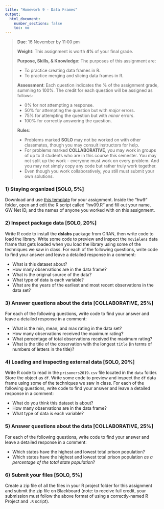 ```yaml
---
title: "Homework 9 - Data Frames"
output:
  html_document:
    number_sections: false
    toc: no
---
```


> **Due**: 16 November by 11:00 pm
>
> **Weight**: This assignment is worth **4%** of your final grade.
>
> **Purpose, Skills, & Knowledge**: The purposes of this assignment are:
>
> - To practice creating data frames in R.
> - To practice merging and slicing data frames in R.
>
> **Assessment**: Each question indicates the % of the assignment grade, summing to 100%. The credit for each question will be assigned as follows:
>
> - 0% for not attempting a response.
> - 50% for attempting the question but with _major_ errors.
> - 75% for attempting the question but with _minor_ errors.
> - 100% for correctly answering the question.
>
> **Rules**:
>
> - Problems marked **SOLO** may not be worked on with other classmates, though you may consult instructors for help.
> - For problems marked **COLLABORATIVE**, you may work in groups of up to 3 students who are in this course this semester. You may not split up the work -- everyone must work on every problem. And you may not simply copy any code but rather truly work together.
> - Even though you work collaboratively, you still must submit your own solutions.

### 1) Staying organized [SOLO, 5%]

Download and use [this template](templates/hw9.zip) for your assignment. Inside the "hw9" folder, open and edit the R script called "hw09.R" and fill out your name, GW Net ID, and the names of anyone you worked with on this assignment.

### 2) Inspect package data [SOLO, 20%]

Write R code to install the **dslabs** package from CRAN, then write code to load the library. Write some code to preview and inspect the `movielens` data frame that gets loaded when you load the library using some of the techniques we saw in class. For each of the following questions, write code to find your answer and leave a detailed response in a comment:

- What is this dataset about?
- How many observations are in the data frame?
- What is the original source of the data?
- What type of data is each variable?
- What are the years of the earliest and most recent observations in the data set?

### 3) Answer questions about the data [COLLABORATIVE, 25%]

For each of the following questions, write code to find your answer and leave a detailed response in a comment:

- What is the min, mean, and max rating in the data set?
- How many observations received the maximum rating? 
- What percentage of total observations received the maximum rating?
- What is the title of the observation with the longest `title` (in terms of numbers of letters in the title)?

### 4) Loading and inspecting external data [SOLO, 20%]

Write R code to read in the `prisoners2019.csv` file located in the `data` folder. Store the object as `df`. Write some code to preview and inspect the `df` data frame using some of the techniques we saw in class. For each of the following questions, write code to find your answer and leave a detailed response in a comment:

- What do you think this dataset is about?
- How many observations are in the data frame?
- What type of data is each variable?

### 5) Answer questions about the data [COLLABORATIVE, 25%]

For each of the following questions, write code to find your answer and leave a detailed response in a comment:

- Which states have the highest and lowest total prison population? 
- Which states have the highest and lowest total prison population _as a percentage of the total state population_? 

### 6) Submit your files [SOLO, 5%]

Create a zip file of all the files in your R project folder for this assignment and submit the zip file on Blackboard (note: to receive full credit, your submission must follow the above format of using a correctly-named R Project and `.R` script).
